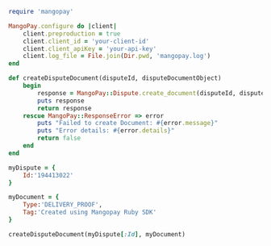   
```ruby Ruby  
require 'mangopay'

MangoPay.configure do |client|
    client.preproduction = true
    client.client_id = 'your-client-id'
    client.client_apiKey = 'your-api-key'
    client.log_file = File.join(Dir.pwd, 'mangopay.log')
end

def createDisputeDocument(disputeId, disputeDocumentObject)
    begin
        response = MangoPay::Dispute.create_document(disputeId, disputeDocumentObject)
        puts response
        return response
    rescue MangoPay::ResponseError => error
        puts "Failed to create Document: #{error.message}"
        puts "Error details: #{error.details}"
        return false
    end
end

myDispute = {
    Id:'194413022'
}

myDocument = {
    Type:'DELIVERY_PROOF',
    Tag:'Created using Mangopay Ruby SDK'
}

createDisputeDocument(myDispute[:Id], myDocument)  
```